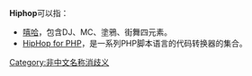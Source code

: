 '''Hiphop'''可以指：
*[[嘻哈|嘻哈]]，包含DJ、MC、塗鴉、街舞四元素。
*[[HipHop_for_PHP|HipHop for PHP]]，是一系列PHP脚本语言的代码转换器的集合。
{{disambiguation}}
[[Category:非中文名称消歧义|Category:非中文名称消歧义]]
